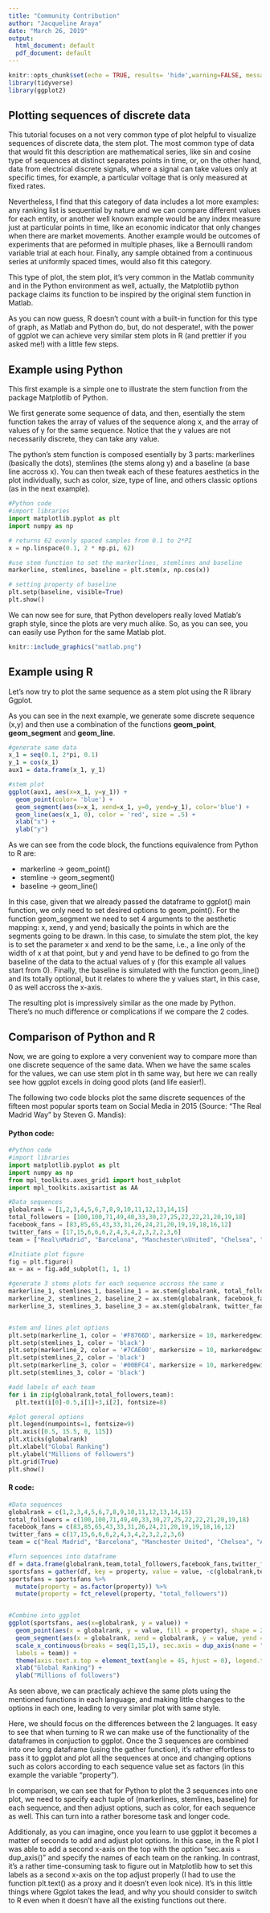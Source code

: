 ```yaml
---
title: "Community Contribution"
author: "Jacqueline Araya"
date: "March 26, 2019"
output:
  html_document: default
  pdf_document: default
---
```


```r
knitr::opts_chunk$set(echo = TRUE, results= 'hide',warning=FALSE, message = FALSE, cache=TRUE, tidy=TRUE, fig.width=7, fig.height=5, out.width = '80%')
library(tidyverse)
library(ggplot2)
```

## Plotting sequences of discrete data

This tutorial focuses on a not very common type of plot helpful to visualize sequences of discrete data, the stem plot. The most common type of data that would fit this description are mathematical series, like sin and cosine type of sequences at distinct separates points in time, or, on the other hand, data from electrical discrete signals, where a signal can take values only at specific times, for example, a particular voltage that is only measured at fixed rates.  


Nevertheless, I find that this category of data includes a lot more examples: any ranking list is sequential by nature and we can compare different values for each entity, or another well known example would be any index measure just at particular points in time, like an economic indicator that only changes when there are market movements. Another example would be outcomes of experiments that are peformed in multiple phases, like a Bernoulli random variable trial at each hour.
Finally, any sample obtained from a continuous series at uniformly spaced times, would also fit this category.

This type of plot, the stem plot, it's very common in the Matlab community and in the Python environment as well, actually, the Matplotlib python package claims its function to be inspired by the original stem function in Matlab.

As you can now guess, R doesn't count with a built-in function for this type of graph, as Matlab and Python do, but, do not desperate!, with the power of ggplot we can achieve very similar stem plots in R (and prettier if you asked me!) with a little few steps.

## Example using Python

This first example is a simple one to illustrate the stem function from the package Matplotlib of Python.

We first generate some sequence of data, and then, esentially the stem function takes the array of values of the sequence along x, and the array of values of y for the same sequence. Notice that the y values are not necessarily discrete, they can take any value.

The python's stem function is composed esentially by 3 parts: markerlines (basically the dots), stemlines (the stems along y) and a baseline (a base line accross x). You can then tweak each of these features aesthetics in the plot individually, such as color, size, type of line, and others classic options (as in the next example).

```python
#Python code
#import libraries
import matplotlib.pyplot as plt
import numpy as np

# returns 62 evenly spaced samples from 0.1 to 2*PI
x = np.linspace(0.1, 2 * np.pi, 62)

#use stem function to set the markerlines, stemlines and baseline
markerline, stemlines, baseline = plt.stem(x, np.cos(x))

# setting property of baseline 
plt.setp(baseline, visible=True)
plt.show()

```

We can now see for sure, that Python developers really loved Matlab's graph style, since the plots are very much alike. So, as you can see, you can easily use Python for the same Matlab plot.

```r
knitr::include_graphics("matlab.png")
```


## Example using R

Let's now try to plot the same sequence as a stem plot using the R library Ggplot. 

As you can see in the next example, we generate some discrete sequence (x,y) and then use a combination of the functions **geom_point**, **geom_segment** and **geom_line**.

```r

#generate same data
x_1 = seq(0.1, 2*pi, 0.1)
y_1 = cos(x_1)
aux1 = data.frame(x_1, y_1)

#stem plot
ggplot(aux1, aes(x=x_1, y=y_1)) +
  geom_point(color= 'blue') +
  geom_segment(aes(x=x_1, xend=x_1, y=0, yend=y_1), color='blue') +
  geom_line(aes(x_1, 0), color = 'red', size = .5) +
  xlab("x") +
  ylab("y")

```

As we can see from the code block, the functions equivalence from Python to R are:

* markerline -> geom_point()
* stemline -> geom_segment()
* baseline -> geom_line()

In this case, given that we already passed the dataframe to ggplot() main function, we only need to set desired options to geom_point(). For the function geom_segment we need to set 4 arguments to the aesthetic mapping: x, xend, y and yend; basically the points in which are the segments going to be drawn. In this case, to simulate the stem plot, the key is to set the parameter x and xend to be the same, i.e., a line only of the width of x at that point, but y and yend have to be defined to go from the baseline of the data to the actual values of y (for this example all values start from 0). Finally, the baseline is simulated with the function geom_line() and its totally optional, but it relates to where the y values start, in this case, 0 as well accross the x-axis. 


The resulting plot is impressively similar as the one made by Python. There's no much difference or complications if we compare the 2 codes.

## Comparison of Python and R

Now, we are going to explore a very convenient way to compare more than one discrete sequence of the same data. When we have the same scales for the values, we can use stem plot in th same way, but here we can really see how ggplot excels in doing good plots (and life easier!).

The following two code blocks plot the same discrete sequences of the fifteen most popular sports team on Social Media in 2015 (Source: "The Real Madrid Way" by Steven G. Mandis):

#### Python code:

```python
#Python code
#import libraries
import matplotlib.pyplot as plt
import numpy as np
from mpl_toolkits.axes_grid1 import host_subplot
import mpl_toolkits.axisartist as AA

#Data sequences
globalrank = [1,2,3,4,5,6,7,8,9,10,11,12,13,14,15]
total_followers = [100,100,71,49,40,33,30,27,25,22,22,21,20,19,18]
facebook_fans = [83,85,65,43,33,31,26,24,21,20,19,19,18,16,12]
twitter_fans = [17,15,6,6,6,2,4,3,4,2,3,2,2,3,6]
team = ["Real\nMadrid", "Barcelona", "Manchester\nUnited", "Chelsea", "Arsenal", "Bayern\nMunich","Liverpool", "AC\nMilan", "Los Angeles\nLakers", "Paris\nSaint-German", "Manchester\nCity", "Juventus", "Chicago\nBulls", "Miami\nHeat", "Galatasaray"]

#Initiate plot figure
fig = plt.figure()
ax = ax = fig.add_subplot(1, 1, 1)

#generate 3 stems plots for each sequence accross the same x
markerline_1, stemlines_1, baseline_1 = ax.stem(globalrank, total_followers)
markerline_2, stemlines_2, baseline_2 = ax.stem(globalrank, facebook_fans)
markerline_3, stemlines_3, baseline_3 = ax.stem(globalrank, twitter_fans)


#stem and lines plot options
plt.setp(markerline_1, color = '#F8766D', markersize = 10, markeredgewidth=2, label='total_followers')
plt.setp(stemlines_1, color = 'black')
plt.setp(markerline_2, color = '#7CAE00', markersize = 10, markeredgewidth=2, label='facebook_fans')
plt.setp(stemlines_2, color = 'black')
plt.setp(markerline_3, color = '#00BFC4', markersize = 10, markeredgewidth=2, label='twitter_fans')
plt.setp(stemlines_3, color = 'black')

#add labels of each team
for i in zip(globalrank,total_followers,team):
  plt.text(i[0]-0.5,i[1]+3,i[2], fontsize=8)

#plot general options
plt.legend(numpoints=1, fontsize=9)
plt.axis([0.5, 15.5, 0, 115])
plt.xticks(globalrank)
plt.xlabel("Global Ranking")
plt.ylabel("Millions of followers")
plt.grid(True)
plt.show()

```

#### R code:

```r

#Data sequences
globalrank = c(1,2,3,4,5,6,7,8,9,10,11,12,13,14,15)
total_followers = c(100,100,71,49,40,33,30,27,25,22,22,21,20,19,18)
facebook_fans = c(83,85,65,43,33,31,26,24,21,20,19,19,18,16,12)
twitter_fans = c(17,15,6,6,6,2,4,3,4,2,3,2,2,3,6)
team = c("Real Madrid", "Barcelona", "Manchester United", "Chelsea", "Arsenal", "Bayern Munich","Liverpool", "AC Milan", "Los Angeles Lakers", "Paris Saint-German", "Manchester City", "Juventus", "Chicago Bulls", "Miami Heat", "Galatasaray")

#Turn sequences into dataframe
df = data.frame(globalrank,team,total_followers,facebook_fans,twitter_fans)
sportsfans = gather(df, key = property, value = value, -c(globalrank,team))
sportsfans = sportsfans %>%
  mutate(property = as.factor(property)) %>%
  mutate(property = fct_relevel(property, "total_followers"))


#Combine into ggplot
ggplot(sportsfans, aes(x=globalrank, y = value)) +
  geom_point(aes(x = globalrank, y = value, fill = property), shape = 21, size = 2, stroke = 0.5) +
  geom_segment(aes(x = globalrank, xend = globalrank, y = value, yend = value-value), color='black', size= 0.5, alpha = 0.5) +
  scale_x_continuous(breaks = seq(1,15,1), sec.axis = dup_axis(name = "Team",
  labels = team)) + 
  theme(axis.text.x.top = element_text(angle = 45, hjust = 0), legend.title=element_blank()) +
  xlab("Global Ranking") +
  ylab("Millions of followers")

```

As seen above, we can practicaly achieve the same plots using the mentioned functions in each language, and making little changes to the options in each one, leading to very similar plot with same style.

Here, we should focus on the differences between the 2 languages. It easy to see that when turning to R we can make use of the functionality of the dataframes in conjuction to ggplot. Once the 3 sequences are combined into one long dataframe (using the gather function), it's rather effortless to pass it to ggplot and plot all the sequences at once and changing options such as colors according to each sequence value set as factors (in this example the variable "property").

In comparison, we can see that for Python to plot the 3 sequences into one plot, we need to specify each tuple of (markerlines, stemlines, baseline) for each sequence, and then adjust options, such as color, for each sequence as well. This can turn into a rather boresome task and longer code.

Additionaly, as you can imagine, once you learn to use ggplot it becomes a matter of seconds to add and adjust plot options. In this case, in the R plot I was able to add a second x-axis on the top with the option "sec.axis = dup_axis()" and specify the names of each team on the ranking. In contrast, it's a rather time-consuming task to figure out in Matplotlib how to set this labels as a second x-axis on the top adjust properly (I had to use the function plt.text() as a proxy and it doesn't even look nice). It's in this little things where Ggplot takes the lead, and why you should consider to switch to R even when it doesn't have all the existing functions out there. 





